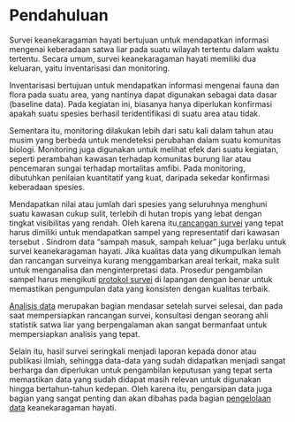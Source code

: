 # Pendahuluan

Survei keanekaragaman hayati bertujuan untuk mendapatkan informasi mengenai keberadaan satwa liar pada suatu wilayah tertentu dalam waktu tertentu. Secara umum, survei keanekaragaman hayati memiliki dua keluaran, yaitu inventarisasi dan monitoring.

Inventarisasi bertujuan untuk mendapatkan informasi mengenai fauna dan flora pada suatu area, yang nantinya dapat digunakan sebagai data dasar (baseline data). Pada kegiatan ini, biasanya hanya diperlukan konfirmasi apakah suatu spesies berhasil teridentifikasi di suatu area atau tidak.

Sementara itu, monitoring dilakukan lebih dari satu kali dalam tahun atau musim yang berbeda untuk mendeteksi perubahan dalam suatu komunitas biologi. Monitoring juga digunakan untuk melihat efek dari suatu kegiatan, seperti perambahan kawasan terhadap komunitas burung liar atau pencemaran sungai terhadap mortalitas amfibi. Pada monitoring, dibutuhkan penilaian kuantitatif yang kuat, daripada sekedar konfirmasi keberadaan spesies.

Mendapatkan nilai atau jumlah dari spesies yang seluruhnya menghuni suatu kawasan cukup sulit, terlebih di hutan tropis yang lebat dengan tingkat visibilitas yang rendah. Oleh karena itu,[rancangan survei](#sec-rancangansurvei) yang tepat harus dimiliki untuk mendapatkan sampel yang representatif dari kawasan tersebut . Sindrom data "sampah masuk, sampah keluar" juga berlaku untuk survei keanekaragaman hayati. Jika kualitas data yang dikumpulkan lemah dan rancangan surveinya kurang menggambarkan areal terkait, maka sulit untuk menganalisa dan menginterpretasi data. Prosedur pengambilan sampel harus mengikuti [protokol survei](#sec-protokol) di lapangan dengan benar untuk memastikan pengumpulan data yang konsisten dengan kualitas terbaik.

[Analisis data](#sec-analisadata) merupakan bagian mendasar setelah survei selesai, dan pada saat mempersiapkan rancangan survei, konsultasi dengan seorang ahli statistik satwa liar yang berpengalaman akan sangat bermanfaat untuk mempersiapkan analisis yang tepat.

Selain itu, hasil survei seringkali menjadi laporan kepada donor atau publikasi ilmiah, sehingga data-data yang sudah didapatkan menjadi sangat berharga dan diperlukan untuk pengambilan keputusan yang tepat serta memastikan data yang sudah didapat masih relevan untuk digunakan hingga bertahun-tahun kedepan. Oleh karena itu, pengarsipan data juga bagian yang sangat penting dan akan dibahas pada bagian [pengelolaan data](#sec-pengelolaandata) keanekaragaman hayati.
